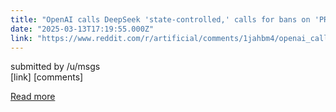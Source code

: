 ```yaml
---
title: "OpenAI calls DeepSeek 'state-controlled,' calls for bans on 'PRC-produced' models"
date: "2025-03-13T17:19:55.000Z"
link: "https://www.reddit.com/r/artificial/comments/1jahbm4/openai_calls_deepseek_statecontrolled_calls_for/"
---
```


submitted by    /u/msgs  
 [link]   [comments]

[Read more](https://www.reddit.com/r/artificial/comments/1jahbm4/openai_calls_deepseek_statecontrolled_calls_for/)
